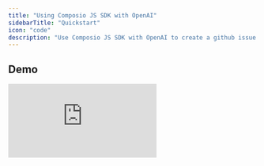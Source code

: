 ```yaml
---
title: "Using Composio JS SDK with OpenAI"
sidebarTitle: "Quickstart"
icon: "code"
description: "Use Composio JS SDK with OpenAI to create a github issue creation agent"
---
```


## Demo

 <iframe
    src="https://codesandbox.io/p/devbox/test-wnktj6?embed=1&file=%2Findex.mjs&showConsole=true"
    frameBorder="0"
    title="Direct Action Execution"
    allow="clipboard-write"
    webkitallowfullscreen="true"
    mozallowfullscreen="true"
    allowfullscreen
    style={{
    width: '100%',
    height: '500px',
    border: '3px solid #5E43CE',
    borderRadius: '10px',
    }}/>
<Steps>
<Step title="Get Composio API Key">
Follow this [Get API Key](/introduction/foundations/howtos/get_api_key) to get your Composio API Key
</Step>
<Step title="Install Dependencies">
<CodeGroup>
      ```bash Install dependencies
npm install composio-core openai 
yarn add composio-core openai 
pnpm add composio-core openai
      ```
    </CodeGroup>
</Step>

<Step title="Define method to let user connect their GitHub account">

 <CodeGroup>
      ```typescript index.mjs
import { OpenAI } from "openai";
import { OpenAIToolSet } from "composio-core";

const COMPOSIO_API_KEY = "<your-composio-api-key>"
const OPEN_AI_API_KEY = "<your-openai-api-key>"
const toolset = new OpenAIToolSet({apiKey: COMPOSIO_API_KEY,});

const appName = 'github';

async function setupUserConnectionIfNotExists(entityId) {
        const entity = await toolset.client.getEntity(entityId);
        const connection = await entity.getConnection(appName);

        if (!connection) {
            const connection = await entity.initiateConnection(appName);
            console.log("Log in via: ", connection.redirectUrl);
            return connection.waitUntilActive(60);
        }

        return connection;
}
      ```
    </CodeGroup>

Learn more about entities [here](introduction/foundations/components/entity/entity-guide)

</Step>

<Step title="Setup Agent with OpenAI">

<CodeGroup>
      ```typescript index.mjs
async function executeAgent(repo,entityName="default") {
        const entity = await toolset.client.getEntity(entityName)
        await setupUserConnectionIfNotExists(entity.id);

        const tools = await toolset.get_actions({ actions: ["github_issues_create"] }, entity.id);
        const instruction = `Make an issue with sample title in the repo - ${repo}`

        const client = new OpenAI({ apiKey: OPEN_AI_API_KEY })
        const response = await client.chat.completions.create({
            model: "gpt-4-turbo",
            messages: [{
                role: "user",
                content: instruction,
            }],
            tools: tools,
            tool_choice: "auto",
        })

        console.log(response.choices[0].message.tool_calls);
        await toolset.handle_tool_call(response, entity.id);
}

      ```
    </CodeGroup>

</Step>

<Step title="Invoke Your Agent">

<CodeGroup>
      ```typescript  index.mjs
      executeAgent("himanshu-dixit/custom-repo-breaking")
      ```
    </CodeGroup>

Tada 🎉! It was this simple to create a powerful Agent with Composio and OpenAI.
</Step>

<Step title="Complete code snippet">
View the full snippet [here](https://github.com/composiohq/composio/tree/master/js/examples/openai/sample.mjs)
</Step>
</Steps>


